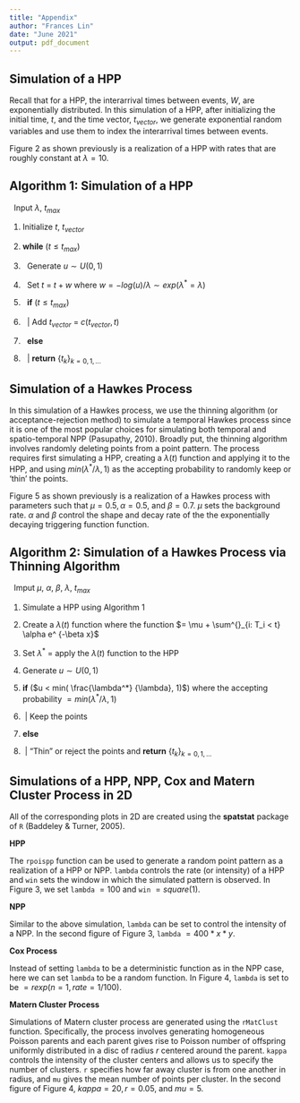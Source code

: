 ```yaml
---
title: "Appendix"
author: "Frances Lin"
date: "June 2021"
output: pdf_document
---
```


## Simulation of a HPP

Recall that for a HPP, the interarrival times between events, $W$, are exponentially distributed. In this simulation of a HPP, after initializing the initial time, $t$, and the time vector, $t_{vector}$, we generate exponential random variables and use them to index the interarrival times between events.

Figure 2 as shown previously is a realization of a HPP with rates that are roughly constant at $\lambda = 10$.

## Algorithm 1: Simulation of a HPP

\begin{center}\rule{6in}{0.4pt}\end{center}

\ \ Input $\lambda$, $t_{max}$

1. Initialize $t$, $t_{vector}$

2. **while** ($t \leq t_{max}$)

3. \ \ Generate $u \sim U(0,1)$

4. \ \ Set $t_{}$ = $t + w$ where $w = - log(u)/ \lambda \sim exp(\lambda^{*} = \lambda)$ 

5. \ \ **if** ($t_{} \leq t_{max}$)

6. \ \ | Add $t_{vector}$ = $c(t_{vector}, t_{})$

6. \ \ **else**

7. \ \ | **return** $\{t_{k}\}_{k = 0, 1,... }$

\begin{center}\rule{6in}{0.4pt}\end{center}

## Simulation of a Hawkes Process

In this simulation of a Hawkes process, we use the thinning algorithm (or acceptance-rejection method) to simulate a temporal Hawkes process since it is one of the most popular choices for simulating both temporal and spatio-temporal NPP (Pasupathy, 2010). Broadly put, the thinning algorithm involves randomly deleting points from a point pattern. The process requires first simulating a HPP, creating a $\lambda(t)$ function and applying it to the HPP, and using $min( {\lambda^*} / {\lambda}, 1)$ as the accepting probability to randomly keep or 'thin' the points.

Figure 5 as shown previously is a realization of a Hawkes process with parameters such that $\mu = 0.5, \alpha = 0.5$, and $\beta = 0.7$. $\mu$ sets the background rate. $\alpha$ and $\beta$ control the shape and decay rate of the the exponentially decaying triggering function function.

## Algorithm 2: Simulation of a Hawkes Process via Thinning Algorithm

\begin{center}\rule{6in}{0.4pt}\end{center}

\ \ Imput $\mu$, $\alpha$, $\beta$, $\lambda$, $t_{max}$

1. Simulate a HPP using Algorithm 1

2. Create a $\lambda(t)$ function where the function $= \mu + \sum^{}_{i: T_i < t} \alpha e^ {-\beta x}$

3. Set $\lambda^*$ = apply the $\lambda(t)$ function to the HPP

4. Generate $u \sim U(0,1)$

5. **if** ($u < min( \frac{\lambda^*} {\lambda}, 1)$) where the accepting probability $= min( {\lambda^*} / {\lambda}, 1)$

6. \ | Keep the points

7. **else**

8. \ | "Thin" or reject the points and **return** $\{t_{k}\}_{k = 0, 1,... }$

\begin{center}\rule{6in}{0.4pt}\end{center}

## Simulations of a HPP, NPP, Cox and Matern Cluster Process in 2D

All of the corresponding plots in 2D are created using the **spatstat** package of `R` (Baddeley & Turner, 2005).

**HPP**

The `rpoispp` function can be used to generate a random point pattern as a realization of a HPP or NPP. `lambda` controls the rate (or intensity) of a HPP and `win` sets the window in which the simulated pattern is observed. In Figure 3, we set `lambda` $=100$ and `win` $=square(1)$.

**NPP**

Similar to the above simulation, `lambda` can be set to control the intensity of a NPP. In the second figure of Figure 3, `lambda` $=400*x*y$.

**Cox Process**

Instead of setting `lambda` to be a deterministic function as in the NPP case, here we can set `lambda` to be a random function. In Figure 4, `lambda` is set to be $=rexp(n = 1, rate = 1/100)$.

**Matern Cluster Process**

Simulations of Matern cluster process are generated using the `rMatClust` function. Specifically, the process involves generating homogeneous Poisson parents and each parent gives rise to Poisson number of offspring uniformly distributed in a disc of radius $r$ centered around the parent. `kappa` controls the intensity of the cluster centers and allows us to specify the number of clusters. `r` specifies how far away cluster is from one another in radius, and `mu` gives the mean number of points per cluster. In the second figure of Figure 4, $kappa = 20, r = 0.05$, and $mu = 5$. 



